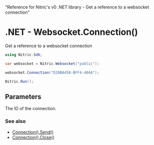   "Reference for Nitric's v0 .NET library - Get a reference to a websocket connection"

# .NET - Websocket.Connection()

Get a reference to a websocket connection

```csharp
using Nitric.Sdk;

var websocket = Nitric.Websocket("public");

websocket.Connection("D28BA458-BFF4-404A");

Nitric.Run();
```

## Parameters

<Properties>
  <Property name="connectionId" required type="string">
    The ID of the connection.
  </Property>
</Properties>

### See also

- [Connection().Send()](./connection-send)
- [Connection().Close()](./connection-close)
